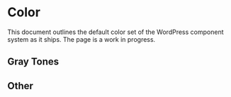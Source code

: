 
<Meta title="Tokens/Color" name="page" />

# Color

This document outlines the default color set of the WordPress component system as it ships. The page is a work in progress. 


## Gray Tones

<ColorPalette>
	<ColorItem
		title="Black"
		subtitle="Pure black. For UI, use Gray 900"
		colors={{
			'$black': '#000',
		}}
	/>
	<ColorItem
		title="Gray 900"
		subtitle="Default text/icon color."
		colors={{
			'$gray-900': '#1e1e1e',
		}}
	/>
	<ColorItem
		title="Gray 800"
		subtitle=""
		colors={{
			'$gray-800': '#2f2f2f',
		}}
	/>
	<ColorItem
		title="Gray 700"
		subtitle="Meets 4.5:1 text contrast against white."
		colors={{
			'$gray-700': '#757575',
		}}
	/>
	<ColorItem
		title="Gray 600"
		subtitle="Meets 3:1 UI or large text contrast against white."
		colors={{
			'$gray-600': '#949494',
		}}
	/>
	<ColorItem
		title="Gray 400"
		subtitle=""
		colors={{
			'$gray-400': '#ccc',
		}}
	/>
	<ColorItem
		title="Gray 300"
		subtitle="Used for most borders on white."
		colors={{
			'$gray-300': '#ddd',
		}}
	/>
	<ColorItem
		title="Gray 200"
		subtitle="Used sparingly for light borders on white."
		colors={{
			'$gray-200': '#e0e0e0',
		}}
	/>
	<ColorItem
		title="Gray 100"
		subtitle=""
		colors={{
			'$gray-100': '#f0f0f0',
		}}
	/>
	<ColorItem
		title="White"
		subtitle="Used for light gray backgrounds."
		colors={{
			'$white': '#fff',
		}}
	/>
</ColorPalette>



## Other

<ColorPalette>
	<ColorItem
		title="Alert colors"
		subtitle=""
		colors={{
			'Alert Yellow': '#f0b849',
			'Alert Red': '#cc1818',
			'Alert Green': '#4ab866',
		}}
	/>
</ColorPalette>





